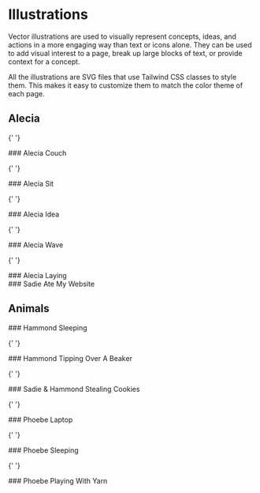 
<Meta title="Vectors/Illustrations/Documentation" />

# Illustrations

Vector illustrations are used to visually represent concepts, ideas, and actions in a more engaging way than text or
icons alone. They can be used to add visual interest to a page, break up large blocks of text, or provide context for
a concept.

All the illustrations are SVG files that use Tailwind CSS classes to style them. This makes it easy to customize
them to match the color theme of each page.

## Alecia

<div className="grid grid-cols-1 md:grid-cols-2 gap-6">

{' '}

<div>
  ### Alecia Couch
  <Canvas of={AleciaStories.AleciaCouch} />
</div>

{' '}

<div>
  ### Alecia Sit
  <Canvas of={AleciaStories.AleciaSit} />
</div>

{' '}

<div>
  ### Alecia Idea
  <Canvas of={AleciaStories.AleciaIdea} />
</div>

{' '}

<div>
  ### Alecia Wave
  <Canvas of={AleciaStories.AleciaWave} />
</div>

{' '}

<div>
  ### Alecia Laying
  <Canvas of={AleciaStories.AleciaLaying} />
</div>

  <div>
    ### Sadie Ate My Website
    <Canvas of={SadieStories.SadieAteMyWebsite} />
  </div>
</div>

## Animals

<div className="grid grid-cols-1 md:grid-cols-2 gap-6">
  <div>
    ### Hammond Sleeping
    <Canvas of={HammondStories.HammondSleeping} />
  </div>

{' '}

<div>
  ### Hammond Tipping Over A Beaker
  <Canvas of={HammondStories.HammondScience} />
</div>

{' '}

<div>
  ### Sadie & Hammond Stealing Cookies
  <Canvas of={HammondStories.SadieHammondCookies} />
</div>

{' '}

<div>
  ### Phoebe Laptop
  <Canvas of={PhoebeStories.PhoebeLaptop} />
</div>

{' '}

<div>
  ### Phoebe Sleeping
  <Canvas of={PhoebeStories.PhoebeSleeping} />
</div>

{' '}

<div>
  ### Phoebe Playing With Yarn
  <Canvas of={PhoebeStories.PhoebeYarn} />
</div>

</div>
